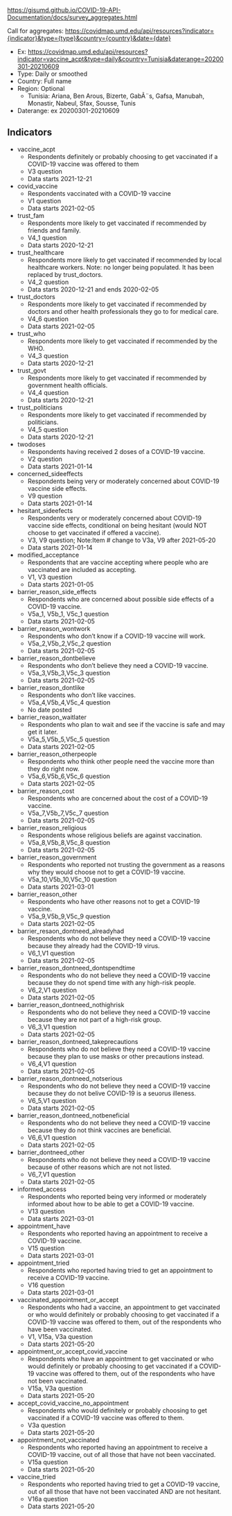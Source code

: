 https://gisumd.github.io/COVID-19-API-Documentation/docs/survey_aggregates.html

Call for aggregates: https://covidmap.umd.edu/api/resources?indicator={indicator}&type={type}&country={country}&date={date}
  * Ex: https://covidmap.umd.edu/api/resources?indicator=vaccine_acpt&type=daily&country=Tunisia&daterange=20200301-20210609
* Type: Daily or smoothed
* Country: Full name
* Region: Optional
   * Tunisia: Ariana, Ben Arous, Bizerte, GabÃ¨s, Gafsa, Manubah, Monastir, Nabeul, Sfax, Sousse, Tunis
* Daterange: ex 20200301-20210609


## Indicators ##
* vaccine_acpt
  *  Respondents definitely or probably choosing to get vaccinated if a COVID-19 vaccine was offered to them
  *  V3 question
  *  Data starts 2021-12-21
* covid_vaccine
  *  Respondents vaccinated with a COVID-19 vaccine
  *  V1 question
  *  Data starts 2021-02-05
* trust_fam
  * Respondents more likely to get vaccinated if recommended by friends and family.
  * V4_1 question
  * Data starts 2020-12-21
* trust_healthcare
  * Respondents more likely to get vaccinated if recommended by local healthcare workers. Note: no longer being populated. It has been replaced by trust_doctors.
  * V4_2 question
  * Data starts 2020-12-21 and ends 2020-02-05
* trust_doctors
  * Respondents more likely to get vaccinated if recommended by doctors and other health professionals they go to for medical care.
  * V4_6 question
  * Data starts 2021-02-05
* trust_who
  * Respondents more likely to get vaccinated if recommended by the WHO.
  * V4_3 question
  * Data starts 2020-12-21
* trust_govt
  * Respondents more likely to get vaccinated if recommended by government health officials.
  * V4_4 question
  * Data starts 2020-12-21
* trust_politicians
  * Respondents more likely to get vaccinated if recommended by politicians.
  * V4_5 question
  * Data starts 2020-12-21
* twodoses
  * Respondents having received 2 doses of a COVID-19 vaccine.
  * V2 question
  * Data starts 2021-01-14
* concerned_sideeffects
  * Respondents being very or moderately concerned about COVID-19 vaccine side effects.
  * V9 question
  * Data starts 2021-01-14
* hesitant_sideefects
  * Respondents very or moderately concerned about COVID-19 vaccine side effects, conditional on being hesitant (would NOT choose to get vaccinated if offered a vaccine).
  * V3, V9 question; Note:Item # change to V3a, V9 after 2021-05-20
  * Data starts 2021-01-14
* modified_acceptance
  * Respondents that are vaccine accepting where people who are vaccinated are included as accepting.
  * V1, V3 question
  * Data starts 2021-01-05
* barrier_reason_side_effects
  * Respondents who are concerned about possible side effects of a COVID-19 vaccine.
  * V5a_1, V5b_1, V5c_1 question
  * Data starts 2021-02-05
* barrier_reason_wontwork
  * Respondents who don’t know if a COVID-19 vaccine will work.
  * V5a_2,V5b_2,V5c_2 question
  * Data starts 2021-02-05
* barrier_reason_dontbelieve
  * Respondents who don’t believe they need a COVID-19 vaccine.
  * V5a_3,V5b_3,V5c_3 question
  * Data starts 2021-02-05
* barrier_reason_dontlike
  * Respondents who don’t like vaccines.
  * V5a_4,V5b_4,V5c_4 question
  * No date posted
* barrier_reason_waitlater
  * Respondents who plan to wait and see if the vaccine is safe and may get it later.
  * V5a_5,V5b_5,V5c_5 question
  * Data starts 2021-02-05
* barrier_reason_otherpeople
  * Respondents who think other people need the vaccine more than they do right now.
  * V5a_6,V5b_6,V5c_6 question
  * Data starts 2021-02-05
* barrier_reason_cost
  * Respondents who are concerned about the cost of a COVID-19 vaccine.
  * V5a_7,V5b_7,V5c_7 question
  * Data starts 2021-02-05
* barrier_reason_religious
  * Respondents whose religious beliefs are against vaccination.
  * V5a_8,V5b_8,V5c_8 question
  * Data starts 2021-02-05
* barrier_reason_government
  * Respondents who reported not trusting the government as a reasons why they would choose not to get a COVID-19 vaccine.
  * V5a_10,V5b_10,V5c_10 question
  * Data starts 2021-03-01
* barrier_reason_other
  * Respondents who have other reasons not to get a COVID-19 vaccine.
  * V5a_9,V5b_9,V5c_9 question
  * Data starts 2021-02-05
* barrier_resaon_dontneed_alreadyhad
  * Respondents who do not believe they need a COVID-19 vaccine because they already had the COVID-19 virus.
  * V6_1,V1 question
  * Data starts 2021-02-05
* barrier_reason_dontneed_dontspendtime
  * Respondents who do not believe they need a COVID-19 vaccine because they do not spend time with any high-risk people.
  * V6_2,V1 question
  * Data starts 2021-02-05
* barrier_reason_dontneed_nothighrisk
  * Respondents who do not believe they need a COVID-19 vaccine because they are not part of a high-risk group.
  * V6_3,V1 question
  * Data starts 2021-02-05
* barrier_reason_dontneed_takeprecautions
  * Respondents who do not believe they need a COVID-19 vaccine because they plan to use masks or other precautions instead.
  * V6_4,V1 question
  * Data starts 2021-02-05
* barrier_reason_dontneed_notserious
  * Respondents who do not believe they need a COVID-19 vaccine because they do not belive COVID-19 is a seuorus illeness.
  * V6_5,V1 question
  * Data starts 2021-02-05
* barrier_reason_dontneed_notbeneficial
  * Respondents who do not believe they need a COVID-19 vaccine because they do not think vaccines are beneficial.
  * V6_6,V1 question
  * Data starts 2021-02-05
* barrier_dontneed_other
  * Respondents who do not believe they need a COVID-19 vaccine because of other reasons which are not not listed.
  * V6_7,V1 question
  * Data starts 2021-02-05
* informed_access
  * Respondents who reported being very informed or moderately informed about how to be able to get a COVID-19 vaccine.
  * V13 question
  * Data starts 2021-03-01
* appointment_have
  * Respondents who reported having an appointment to receive a COVID-19 vaccine.
  * V15 question
  * Data starts 2021-03-01
* appointment_tried
  * Respondents who reported having tried to get an appointment to receive a COVID-19 vaccine.
  * V16 question
  * Data starts 2021-03-01
* vaccinated_appointment_or_accept
  * Respondents who had a vaccine, an appointment to get vaccinated or who would definitely or probably choosing to get vaccinated if a COVID-19 vaccine was offered to them, out of the respondents who have been vaccinated.
  * V1, V15a, V3a question
  * Data starts 2021-05-20
* appointment_or_accept_covid_vaccine
  * Respondents who have an appointment to get vaccinated or who would definitely or probably choosing to get vaccinated if a COVID-19 vaccine was offered to them, out of the respondents who have not been vaccinated.
  * V15a, V3a question
  * Data starts 2021-05-20
* accept_covid_vaccine_no_appointment
  * Respondents who would definitely or probably choosing to get vaccinated if a COVID-19 vaccine was offered to them.
  * V3a question
  * Data starts 2021-05-20
* appointment_not_vaccinated
  * Respondents who reported having an appointment to receive a COVID-19 vaccine, out of all those that have not been vaccinated.
  * V15a question
  * Data starts 2021-05-20
* vaccine_tried
  * Respondents who reported having tried to get a COVID-19 vaccine, out of all those that have not been vaccinated AND are not hesitant.
  * V16a question
  * Data starts 2021-05-20
